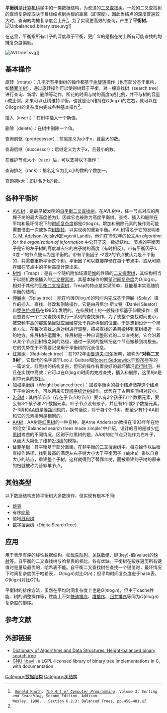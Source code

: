 {{Refimprove|time=2019-7-8}}

{{noteTA
| G1 = IT|zh-cn:编程范型; zh-tw:程式設計法;|zh-cn:编程;zh-hk:編程;zh-tw:程式設計;
}}

'''平衡树'''是[[计算机科学|计算机科学]]中的一类数据结构，为改进的[[二叉查找树|二叉查找树]]。一般的二叉查找树的查询复杂度取决于目标结点到树根的距离（即深度），因此当结点的深度普遍较大时，查询的均摊复杂度会上升<ref name="knuth">
  [[高德纳|Donald Knuth]]. ''[[计算机程序设计艺术|The Art of Computer Programming]]'', Volume 3: ''Sorting and Searching'', Second Edition. Addison-Wesley, 1998. {{ISBN|0-201-89685-0}}. Section 6.2.3: Balanced Trees, pp.458–481.
</ref>。为了实现更高效的查询，产生了'''平衡树'''。[[File:Unbalanced_binary_tree.svg|thumb]]]]

在这里，平衡指所有叶子的深度趋于平衡，更广义的是指在树上所有可能查找的均摊复杂度偏低。

[[File:AVLtreef.svg|thumb]]]]

==基本操作==
旋转（rotate）：几乎所有平衡树的操作都基于[[树旋转|树旋转]]操作（也有部分基于重构，如[[替罪羊树|替罪羊树]]），通过旋转操作可以使得树趋于平衡。对一棵查找树（search tree）进行查询、新增、删除等动作，所花的时间与树的高度h成比例，并不与树的容量n成比例。如果可以让树维持平衡，也就是让h维持在<math>O(\log{n})</math>的左右，就可以在<math>O(\log{n})</math>的复杂度内完成各种基本操作<ref name="knuth" />。

插入（insert）：在树中插入一个新值。

删除（delete）：在树中删除一个值。

查询前驱（predecessor）：前驱定义为小于''x''，且最大的数。

查询后继（successor）：后继定义为大于''x''，且最小的数。

在维护节点大小（size）后，可以支持以下操作：

查询排名（rank）：排名定义为比x小的数的个数加一。

查询第k大：即排名为''k''的数。

==各种平衡树==
*[[AVL树|AVL树]]：是最早被发明的[[自平衡二叉查找树|自平衡二叉查找树]]。在AVL树中，任一节点对应的两棵子树的最大高度差为1，因此它也被称为高度平衡树。查找、插入和删除在平均和最坏情况下的[[时间复杂度|时间复杂度]]都是<math>O(\log{n})</math>。增加和删除元素的操作则可能需要借由一次或多次[[树旋转|树旋转]]，以实现树的重新平衡。AVL树得名于它的发明者[[格奥尔吉·阿杰尔松-韦利斯基|G. M. Adelson-Velsky]]和Evgenii Landis，他们在1962年的论文''An algorithm for the organization of information'' 中公开了这一数据结构。 节点的平衡因子是它的左子树的高度减去它的右子树的高度（有时相反）。带有平衡因子1、0或 -1的节点被认为是平衡的。带有平衡因子 -2或2的节点被认为是不平衡的，并需要重新平衡这个树。平衡因子可以直接存储在每个节点中，或从可能存储在节点中的子树高度计算出来。
*[[树堆|树堆]]（Treap）：是有一个随机附加域满足[[堆|堆]]的性质的[[二叉搜索树|二叉搜索树]]，其结构相当于以随机数据插入的[[二叉搜索树|二叉搜索树]]。其基本操作的期望[[时间复杂度|时间复杂度]]为<math>O(\log{n})</math>。相对于其他的[[平衡二叉搜索樹|平衡二叉搜索树]]，Treap的特点是实现简单，且能基本实现随机平衡的结构。
*[[伸展树|伸展树]]（Splay tree）：能在均摊<math>O(\log{n})</math>的时间内完成基于伸展（Splay）操作的插入、查找、修改和删除操作。它是由丹尼尔·斯立特（Daniel Sleator）和[[羅伯特·塔揚|罗伯特·塔扬]]在1985年发明的。在伸展树上的一般操作都基于伸展操作：假设想要对一个二叉查找树执行一系列的查找操作，为了使整个查找时间更小，被查频率高的那些条目就应当经常处于靠近树根的位置。于是想到设计一个简单方法，在每次查找之后对树进行调整，把被查找的条目搬移到离树根近一些的地方。伸展树应运而生。伸展树是一种自调整形式的二叉查找树，它会沿着从某个节点到树根之间的路径，通过一系列的旋转把这个节点搬移到树根去。 它的优势在于不需要记录用于平衡树的冗余信息。
*[[红黑树|红黑树]] （Red–black tree）：在1972年由[[鲁道夫·贝尔|鲁道夫·贝尔]]发明，被称为"'''对称二叉B树'''"，它现代的名字源于Leo J. Guibas和[[Robert_Sedgewick|Robert Sedgewick]]于[[1978年|1978年]]写的一篇论文。红黑树的结构复杂，但它的操作有着良好的最坏情况[[算法分析|运行时间]]，并且在实践中高效：它可以在<math>O(\log{n})</math>时间内完成查找，插入和删除，这里的n是树中元素的数目。
*[[加权平衡树|加权平衡树]]（Weight balanced tree）：加权平衡树的每个结点储存这个结点下子树的大小，可以用来实现[[顺序统计树|顺序统计树]]操作。优势在于占用空间相对较小。
*[[2-3树|2-3树]]：其内部节点（存在子节点的节点）要么有2个孩子和1个数据元素，要么有3个孩子和2个数据元素，叶子节点没有孩子，并且有1个或2个数据元素。2–3树和[[AA树|AA树]]是[[等距同构|等距同构]]的，换句话说，对于每个2–3树，都至少有1个AA树和它的元素排列是相同的。
*[[AA树|AA树]]：AA树是[[紅黑樹|红黑树]]的一种变种，是Arne Andersson教授在1993年年在他的论文"Balanced search trees made simple"中介绍，设计的目的是减少[[紅黑樹|红黑树]]考虑的不同情况，区别于红黑树的是，AA树的红节点只能作为右叶子，从而大大简化了维护[[2-3树|2-3树]]的模拟。
*[[替罪羊树|替罪羊樹]]：其平衡基于部分重建，在非平衡的[[二叉搜索树|二叉搜索树]]中，每次操作以后检查操作路径，找到最高的满足左右子树大小大于平衡因子（alpha）乘以自身大小的结点，重建整个子树。这样就得到了替罪羊树，而被重建的子树的原来的根就被称为替罪羊节点。

==其他类型==
以下数据结构支持平衡树大多数操作，但实现有根本不同:

*[[跳表|跳表]]
*有序[[Vector_(STL)|向量]]
*值域[[线段树|线段树]]
*[[Trie|数字搜索树]]（DigitalSearchTree）

==应用==
用于表示有序的线性数据结构，如[[优先队列|优先队列]]、[[关联数组|关联数组]]、键(key)-值(value)的[[映射|映射]]等。自平衡的二叉查找树与哈希表的相比，各有优缺。平衡树在按序遍历所有键值时是量级最优的，哈希表不能。自平衡二叉查找树在查找一个键值时，最坏情况下时间复杂度优于哈希表， <math>O(\log n)</math>对比<math>O(n)</math>；但平均时间复杂度逊于hash表，<math>O(\log n)</math>对比<math>O(1)</math>。

平衡树的排序方法，虽然在平均时间复杂度上也是<math> O(n\log n) </math>，但由于cache性能、树的调整操作等，性能上不如[[快速排序|快速排序]]、[[堆排序|堆排序]]、[[归并排序|归并排序]]等同为<math> O(n\log n) </math>复杂度的排序。

==参考文献==
{{reflist}}
==外部链接==
* [https://xlinux.nist.gov/dads/HTML/heightBalancedTree.html Dictionary of Algorithms and Data Structures: Height-balanced binary search tree] {{Wayback|url=https://xlinux.nist.gov/dads/HTML/heightBalancedTree.html |date=20181013023402 }}
* [http://adtinfo.org/ GNU libavl] {{Wayback|url=http://adtinfo.org/ |date=20090516003720 }}, a LGPL-licensed library of binary tree implementations in C, with documentation
{{计算机科学中的树}}
{{Data structures}}

[[Category:数据结构|Category:数据结构]]
[[Category:树结构|Category:树结构]]